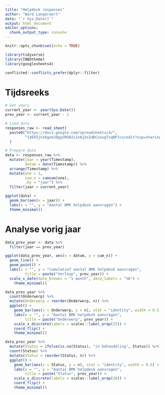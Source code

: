 ```yaml
---
title: "Helpdesk responses"
author: "Ward Langeraert"
date: "`r Sys.Date()`"
output: html_document
editor_options: 
  chunk_output_type: console
---
```


```r
knitr::opts_chunk$set(echo = TRUE)
```

```r
library(tidyverse)
library(INBOtheme)
library(googlesheets4)

conflicted::conflicts_prefer(dplyr::filter)
```

# Tijdsreeks

```r
# Get years
current_year <- year(Sys.Date())
prev_year <- current_year - 1

# Load data
responses_raw <- read_sheet(
  paste0("https://docs.google.com/spreadsheets/d/",
         "19ERZjnsKgxmJ0gyU9GH2i1nAjbsIdDCxougTxqNPJco/edit?usp=sharing")
  )

# Prepare data
data <- responses_raw %>%
  mutate(jaar = year(Timestamp),
         datum = date(Timestamp)) %>%
  arrange(Timestamp) %>%
  mutate(one = 1,
         cum_n = cumsum(one),
         .by = "jaar") %>%
  filter(jaar < current_year)
```

```r
ggplot(data) +
  geom_bar(aes(x = jaar)) +
  labs(x = "", y = "Aantal BMK helpdesk aanvragen") +
  theme_minimal()
```

# Analyse vorig jaar

```r
data_prev_year <- data %>%
  filter(jaar == prev_year)

ggplot(data_prev_year, aes(x = datum, y = cum_n)) +
  geom_line() +
  geom_point() +
  labs(x = "", y = "Cumulatief aantal BMK helpdesk aanvragen",
         title = paste("Verloop", prev_year)) +
  scale_x_date(date_breaks = "1 month", date_labels = "%b") +
    theme_minimal()
```

```r
data_prev_year %>%
  count(Onderwerp) %>%
  mutate(Onderwerp = reorder(Onderwerp, n)) %>%
  ggplot() +
    geom_bar(aes(x = Onderwerp, y = n), stat = "identity", width = 0.5) +
    labs(x = "", y = "Aantal BMK helpdesk aanvragen",
         title = paste("Onderwerp", prev_year)) +
    scale_x_discrete(labels = scales::label_wrap(25)) +
    coord_flip() +
    theme_minimal()
```

```r
data_prev_year %>%
  mutate(Status = ifelse(is.na(Status), "in behandeling", Status)) %>%
  count(Status) %>%
  mutate(Status = reorder(Status, n)) %>%
  ggplot() +
    geom_bar(aes(x = Status, y = n), stat = "identity", width = 0.5) +
    labs(x = "", y = "Aantal BMK helpdesk aanvragen",
         title = paste("Status", prev_year)) +
    scale_x_discrete(labels = scales::label_wrap(20)) +
    coord_flip() +
    theme_minimal()
```
